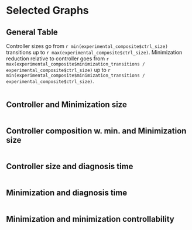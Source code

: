 ```yaml
---
title: "Behavior Minimization"
author: "Mariano Cerrutti"
date: "5/26/2020"
output:
  html_document:
    df_print: paged
  pdf_document: default
---
```


```r
knitr::opts_chunk$set(echo = FALSE,
                      results= "asis")
#install.packages("dplyr")
#install.packages("magrittr")
#install.packages("ggplot2")
#install.packages("jsonlite")
library(dplyr)
library(magrittr)
library(ggplot2)
library(jsonlite)
library(gridExtra)
library(grid)
library(lattice)
library(knitr)
library(scales)
suppressMessages(library(dplyr))
suppressMessages(library(ggplot2))
experimental_composite <- read.csv(file='/home/mariano/code/henos-automata/doc/experimental_setting/tmp_results/general_data_composite_ctrl.csv')
genbuf_missing <- subset(experimental_composite, grepl("automaton_missing_assumption", name, fixed=TRUE))
genbuf_removed <- subset(experimental_composite, grepl("automaton_removed_env_safety", name, fixed=TRUE))
collector_missing <- subset(experimental_composite, grepl("v1_missing_assumption", name, fixed=TRUE))
robot_samples <- subset(experimental_composite, grepl("robot", name, fixed=TRUE))

```
<style type="text/css">
.twoC {width: 100%}
.clearer {clear: both}
.twoC .table {max-width: 50%; float: right}
.twoC img {max-width: 50%; float: left}
table {
  margin: auto;
  border-top: 1px solid #666;
  border-bottom: 1px solid #666;
}
table thead th { border-bottom: 1px solid #ddd; }
th, td { padding: 5px; }
thead, tfoot, tr:nth-child(even) { background: #eee; }
pre{display:none;}
</style>

# Selected Graphs

## General Table

Controller sizes go from `r min(experimental_composite$ctrl_size)` transitions up to `r max(experimental_composite$ctrl_size)`.
Minimization reduction relative to controller goes from `r max(experimental_composite$minimization_transitions / experimental_composite$ctrl_size)` up to `r min(experimental_composite$minimization_transitions / experimental_composite$ctrl_size)`.

```r
times_table <- experimental_composite[c(1,7)]
times_table$liveness_count <- experimental_composite$guarantees_count + experimental_composite$assumptions_count
times_table$plant_transitions <- experimental_composite$plant_transitions
times_table$minimization_transitions <- experimental_composite$minimization_transitions
times_table$reduction <- experimental_composite$minimization_transitions / experimental_composite$ctrl_size
times_table$ctrl_size <- experimental_composite$ctrl_size
times_table$ctrl_comp_size <- experimental_composite$ctrl_comp_size
times_table <- times_table %>%
  group_by(name) %>%
  summarize(diag <- mean(diagnosis_time), liveness <- max(liveness_count), plant_trans <- max(plant_transitions),
            min_trans <- max(minimization_transitions), red <- mean(reduction), c_size <- max(ctrl_size), c_comp_size <- max(ctrl_comp_size))
kable(times_table, caption = "Times table", col.names=c("Specification","Diagnosis(s)","Liveness fluents", "Plant transitions", "Min. transitions","Minimization pct.(%)", "Controller size", "C || E' size"))
```

## Controller and Minimization size
```r
#sive vs diagnosis time
ggplot(experimental_composite, aes(x=minimization_transitions, y=ctrl_size)) +
	labs(title="Controller vs min. size") +
	xlab(expression(paste("|",Delta[paste("E","'")],"|"))) +
	ylab(expression(paste("|",Delta["C"],"|"))) +
	scale_y_log10() +
	scale_x_log10() +	
	geom_point(color='red') +	
	geom_smooth(method='lm')
```

## Controller composition w. min. and Minimization size
```r
#sive vs diagnosis time
ggplot(experimental_composite, aes(x=minimization_transitions, y=ctrl_comp_size)) +
	labs(title="C || E' vs min. size") +
	xlab(expression(paste("|",Delta[paste("E","'")],"|"))) +
	ylab(expression(paste("|",Delta[paste("C","|","|","E","'")],"|"))) +
	scale_y_log10() +
	scale_x_log10() +	
	geom_point(color='red') +	
	geom_smooth(method='lm')
```

## Controller size and diagnosis time
```r
#sive vs diagnosis time
ggplot(experimental_composite, aes(x=ctrl_size, y=diagnosis_time)) +
	labs(title="Controller vs min. size") +
	xlab(expression(paste("|",Delta["C"],"|"))) +
	ylab("Diagnosis time (s)") +
	scale_y_log10() +
	scale_x_log10() +	
	geom_point(color='red') +	
	geom_smooth(method='lm')
```

## Minimization and diagnosis time
```r
#sive vs diagnosis time
ggplot(experimental_composite, aes(x=plant_transitions, y=diagnosis_time)) +
	labs(title="Size vs diagnosis time") +
	xlab(expression(paste("|",Delta["E"],"|"))) +
	ylab("Diagnosis time (s)") +
	scale_y_log10() +
	scale_x_log10() +	
	geom_point(color='red') +	
	geom_smooth(method='lm')
```

## Minimization and minimization controllability

```r
#plant controllability vs minimization amount
c_coeff = experimental_composite$minimization_controllable_transitions / experimental_composite$plant_transitions	
m_coeff = experimental_composite$minimization_transitions / experimental_composite$plant_transitions	
ggplot(experimental_composite, aes(x=c_coeff, y=m_coeff)) +
	labs(title="Minimization controllability vs minimization amount") +
	xlab("Minimization controllability") +
	ylab("Reduction") +
	scale_y_log10() +
	scale_x_log10() +	
	geom_point(color='red') +
	geom_smooth(method='lm')	
```
